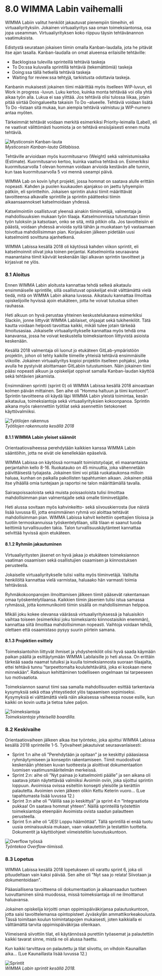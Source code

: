 # 8.0 WIMMA Labin vaihemalli
WIMMA Labiin valitut henkilöt jakautuvat pienempiin tiimeihin, eli virtuaaliyrityksiin. Jokainen virtuaaliyritys saa oman toimeksiantonsa, osa jopa useamman. Virtuaaliyrityksen koko riippuu täysin tehtävänannon vaatimuksista.
 
Edistystä seurataan jokaisen tiimin omalla Kanban-laudalla, jota he pitävät itse ajan tasalla. Kanban-laudalla on omat alueensa erilaisille tehtäville:

* Backlogissa tulevilla sprinteillä tehtäviä taskeja
* To Do:ssa kuluvalla sprintillä tehtäviä (tekemättömiä) taskeja
* Doing:ssa tällä hetkellä tehtäviä taskeja
* Waiting for review:ssa tehtyjä, tarkistusta odottavia taskeja.

Kanbanin mukaisesti jokainen tiimi määrittää myös itselleen WIP-luvun, eli Work in progress -luvun. Luku kertoo, kuinka monta tehtävää voi olla yhtä aikaa työn alla. Lukua ei saa ylittää. Jos tehtäviä olisi tulossa liikaa, jotain pitää siirtää Doingalueelta takaisin To Do –alueelle. Tehtäviä voidaan lisätä To Do –listaan sitä mukaa, kun aiempia tehtäviä valmistuu ja WIP-numero antaa myöten.

Tärkeimmät tehtävät voidaan merkitä esimerkiksi Priority-leimalla (Label), eli ne vaativat välittömästi huomiota ja on tehtävä ensisijaisesti ennen muita tehtäviä.

![Mysticonsin Kanban-lauta](../images/image017.jpg)  
*Mysticonsin Kanban-lauta Gitlabissa.*

Tehtäville arvioidaan myös kuormitusarvo (Weight) sekä valmistumisaika (Estimate). Kuormitusarvo kertoo, kuinka vaativa tehtävä on. Esimerkiksi kuormitusarvolla 1 olevan homman voidaan arvioida kestävän alle tunnin, kun taas kuormitusarvolla 5 voi mennä useampi päivä.

WIMMA Lab on kovin lyhyt projekti, jossa hommat on saatava alulle erittäin nopeasti. Kahden ja puolen kuukauden ajanjakso on jaettu lyhyempiin pätkiin, eli sprintteihin. Jokaisen sprintin aluksi tiimit määrittävät tavoitteensa alkavalle sprintille ja sprintin päätteeksi tiimin aikaansaannokset katselmoidaan yhdessä.

Katselmointiin osallistuvat yleensä ainakin tiiminvetäjä, valmentaja ja mahdollisuuksien mukaan työn tilaaja. Katselmoinnissa tutustutaan tiimin työn tuloksiin ja katsotaan, onko se sitä, mitä pitikin olla. Jos tavoitteisiin ei päästä, voidaan yhdessä arvioida syitä tähän ja muokataan työ vastaamaan toivottua mahdollisimman pian. Korjauksien jälkeen pidetään uusi katselmointi sovittuna ajanhetkenä. 

WIMMA Labissa kesällä 2018 oli käytössä kahden viikon sprintit, eli katselmoinnit olivat joka toinen perjantai. Katselmointia seuraavana maanantaina tiimit kävivät keskenään läpi alkavan sprintin tavoitteet ja kirjasivat ne ylös.

### 8.1 Aloitus
Ennen WIMMA Labin aloitusta kannattaa tehdä selkeä aikataulu ensimmäiselle sprintille, sillä osallistuvat opiskelijat eivät välttämättä vielä tiedä, mitä on WIMMA Labin aikana luvassa. Aikataulu kannattaa ilmoittaa opiskelijoille hyvissä ajoin etukäteen, jotta he voivat tutustua siihen rauhassa.

Heti alkuun on hyvä perustaa yhteinen keskustelukanava esimerkiksi Slackiin, jonne liittyvät WIMMA Labilaiset, ohjaajat sekä tukihenkilöt. Tätä kautta voidaan helposti tavoittaa kaikki, mikäli tulee jotain tärkeää ilmoitusasiaa. Jokaiselle virtuaaliyritykselle kannattaa myös tehdä oma kanavansa, jossa he voivat keskustella toimeksiantoon liittyvistä asioista keskenään.

Kesällä 2018 valmentaja oli luonut jo etukäteen GitLab-ympäristöön projektin, johon oli tehty kaikille tiimeille yhteisiä tehtäviä ensimmäisille viikoille. Jokainen virtuaaliyritys kopioi projektin itselleen pohjaksi, jonka avulla he pystyivät aloittamaan GitLabiin tutustumisen. Näin jokainen tiimi pääsi nopeasti alkuun ja opiskelijat oppivat samalla Kanban-laudan käyttöä sekä tehtävien jakamista.

Ensimmäinen sprintti (sprint 0) oli WIMMA Labissa kesällä 2018 ainoastaan kolmen päivän mittainen. Sen aihe oli ”Homma haltuun ja tiimi kuntoon!”. Sprintin tavoitteena oli käydä läpi WIMMA Labin yleistä toimintaa, kesän aikataulua, toimeksiantoja sekä virtuaaliyrityksien kokoonpanoa. Sprintin aikana myös rakennettiin työtilat sekä asennettiin tietokoneet käyttövalmiiksi.

![Työtilojen rakennus](../images/image018.jpg)  
*Työtilojen rakennusta kesällä 2018*

#### 8.1.1 WIMMA Labin yleiset säännöt
Orientaatiovaiheessa perehdytään kaikkien kanssa WIMMA Labin sääntöihin, jotta ne eivät ole kenellekään epäselviä. 

WIMMA Labissa on käytössä normaalit toimistotyöajat, eli maanantaista perjantaihin kello 8-16. Ruokatauko on 45 minuuttia, joka vähennetään päivittäisestä työajasta. Jokainen tiimi voi pitää ruokataukonsa milloin haluaa, kunhan on paikalla pakollisten tapahtumien aikaan. Jokainen pitää itse ylhäällä omia tuntejaan ja raportoi ne talon määrittämällä tavalla.

Sairaspoissaoloista sekä muista poissaoloista tulisi ilmoittaa mahdollisimman pian valmentajalle sekä omalle tiiminvetäjälle.

Heti alussa sovitaan myös kahvinkeitto- sekä siivouskierrosta (lue näistä lisää luvussa 6), jotta ensimmäinen ryhmä voi aloittaa tehtävät mahdollisimman pian. WIMMA Labissa kahvit keitettiin opettajien tiloissa ja tuotiin termoskannuissa työskentelytilaan, sillä tilaan ei saanut tuoda keittimiä turvallisuuden takia. Talon turvallisuuskäytänteet kannattaa selvittää hyvissä ajoin etukäteen.

#### 8.1.2 Ryhmiin jakautuminen
Virtuaaliyritysten jäsenet on hyvä jakaa jo etukäteen toimeksiannon vaatiman osaamisen sekä osallistujien osaamisen ja kiinnostuksen perusteella.

Jokaiselle virtuaaliyritykselle tulisi valita myös tiiminvetäjä. Valitulta henkilöltä kannattaa vielä varmistaa, haluaako hän varmasti toimia tehtävässä.

Ryhmäkokoonpanojen ilmoittamisen jälkeen tiimit pääsevät rakentamaan omaa työskentelytilaansa. Kaikkien tiimin jäsenien tulisi istua samassa ryhmässä, jotta kommunikointi tiimin sisällä on mahdollisimman helppoa.

Mikäli joku kokee olevansa väärässä virtuaaliyrityksessä ja haluaisikin vaihtaa toiseen (esimerkiksi joku toimeksianto kiinnostaisikin enemmän), kannattaa siitä ilmoittaa mahdollisimman nopeasti. Vaihtoja voidaan tehdä, olettaen että osaamistaso pysyy suurin piirtein samana.

#### 8.1.3 Projektien esittely
Toimeksiantoihin liittyvät ihmiset ja yhdyshenkilöt olisi hyvä saada käymään paikan päällä ja esittäytymään WIMMA Labilaisille jo heti alussa. On erittäin tärkeää saada naamat tutuiksi ja kuulla toimeksiannosta suoraan tilaajalta, ettei tehtävä tunnu ”tarpeettomalta koulutehtävältä, joka ei koskaan mene minnekään”. Ratkaisun kehittäminen todelliseen ongelmaan tai tarpeeseen luo motivaatiota.

Toimeksiannon saanut tiimi saa samalla mahdollisuuden esittää tarkentavia kysymyksiä sekä ottaa yhteystiedot ylös tapaamisen sopimiseksi. Kysymyksiä ei välttämättä vielä näin aikaisessa vaiheessa nouse esille, kun kaikki on kovin uutta ja tietoa tulee paljon.

![Toimeksiantoja](../images/image019.jpg)  
*Toimeksiantoja yhteisellä boardilla.*

### 8.2 Keskivaihe

Orientaatiovaiheen jälkeen alkaa itse työnteko, joka ajoittui WIMMA Labissa kesällä 2018 sprinteille 1-5. Työvaiheet jakautuivat seuraavanlaisesti:

* Sprint 1:n aihe oli ”Perehdytään ja opitaan” ja se keskittyi pääasiassa ryhmäytymiseen ja konseptin rakentamiseen. Tiimit muodostivat keskenään yhteisen kuvan tuotteesta ja aloittivat dokumentaation luomisen vaatimusmääritelmän merkeissä.
* Sprint 2:n: aihe oli ”Nyt painaa jo katselmointi päälle” ja sen aikana oli saatava jotain näytettävää valmiiksi Avoimiin oviin, joka sijoittui sprintin loppuun. Avoimissa ovissa esiteltiin konsepti yleisölle ja kerättiin palautetta. Avoimien ovien jälkeen olikin Kettu Keterin vuoro… (Lue tapahtumasta lisää luvussa 12.)
* Sprint 3:n aihe oli ”Välillä saa jo keskittyä” ja sprint 4:n ”Integraatiota pukkaa! On saatava hommat yhteen”. Näillä sprinteillä työstettiin toimeksiantoja eteenpäin Avoimista ovista saadun palautteen perusteella.
* Sprint 5:n aihe oli ”JES! Loppu häämöttää”. Tällä sprintillä ei enää tuotu uusia ominaisuuksia mukaan, vaan vakautettiin ja testattiin tuotteita. Dokumentit ja käyttöohjeet viimeisteltiin luovutuskuntoon.

![Overflow työssä](../images/image020.jpg)  
*Työntekoa Overflow-tiimissä.*

### 8.3 Lopetus
WIMMA Labissa kesällä 2018 lopetukseen oli varattu sprint 6, joka oli pituudeltaan vain kaksi päivää. Sen aihe oli ”Nyt saa jo relata! Siivotaan ja dokumentoidaan”.

Pääasiallisena tavoitteena oli dokumentaation ja aikaansaadun tuotteen luovuttaminen siinä muodossa, missä toimeksiantaja oli ne ilmoittanut haluavansa.

Jokainen opiskelija kirjoitti oman oppimispäiväkirjansa palautuskuntoon, jotta saisi tavoittelemansa opintopisteet Jyväskylän ammattikorkeakoulusta. Tässä toimitaan koulun toimintatapojen mukaisesti, joten kaikkialla ei välttämättä tarvita oppimispäiväkirjaa ollenkaan.

Viimeisenä siivottiin tilat, eli käytännössä purettiin työasemat ja palautettiin kaikki tavarat sinne, mistä ne oli alussa haettu. 

Kun kaikki tarvittava on palautettu ja tilat siivottu, on vihdoin Kaunaillan aika… (Lue Kaunaillasta lisää luvussa 12.)

![Sprintit](../images/image021.png)  
*WIMMA Labin sprintit kesällä 2018.*
